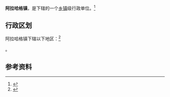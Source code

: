 {{中国乡级行政区|65/29/23/102/000}}

'''阿拉哈格镇'''，是{{PRC admin/fullname|65/29/23/102/000|3}}下辖的一个[[乡镇|乡镇]]级行政单位。<ref>{{PRC admin/ref sgc|{{PRC admin/parent|65/29/23/102/000}}}}</ref>

== 行政区划 ==

阿拉哈格镇下辖以下地区：<ref>{{PRC admin/ref sgc|65/29/23/102/000}}</ref>

{{PRC admin/children|65/29/23/102/000}}。

== 参考资料 ==

{{reflist}}

{{行政区划小作品}}
{{PRC admin/navcat|65/29/23/102/000}}